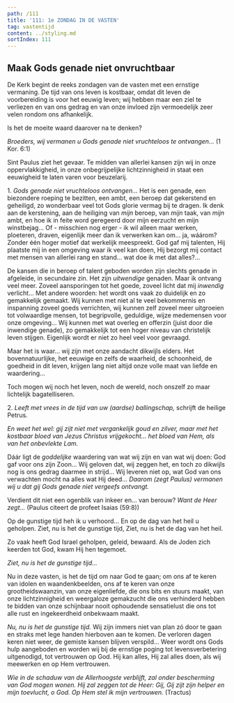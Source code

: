 ```yaml
---
path: /111
title: '111: 1e ZONDAG IN DE VASTEN'
tag: vastentijd
content: ../styling.md
sortIndex: 111
---
```



## Maak Gods genade niet onvruchtbaar

De Kerk begint de reeks zondagen van de vasten met een ernstige vermaning. De tijd van ons leven is kostbaar, omdat dit leven de voorbereiding is voor het eeuwig leven; wij hebben maar een ziel te verliezen en van ons gedrag en van onze invloed zijn vermoedelijk zeer velen rondom ons afhankelijk.

Is het de moeite waard daarover na te denken?

_Broeders, wij vermanen u Gods genade niet vruchteloos te ontvangen..._ (1 Kor. 6:1)

Sint Paulus ziet het gevaar. Te midden van allerlei kansen zijn wij in onze oppervlakkigheid, in onze onbegrijpelijke lichtzinnigheid in staat een eeuwigheid te laten varen voor beuzelarij.

1\. _Gods genade niet vruchteloos ontvangen..._ Het is een genade, een biezondere roeping te bezitten, een ambt, een beroep dat gekerstend en geheiligd, zo wonderbaar veel tot Gods glorie vermag bij te dragen. Ik denk aan de kerstening, aan de heiliging van _mijn_ beroep, van _mijn_ taak, van _mijn_ ambt, en hoe ik in feite word geregeerd door mijn eerzucht en mijn winstbejag... Of - misschien nog erger - ik wil alleen maar werken, ploeteren, draven, eigenlijk meer dan ik verwerken kan om... ja, wáárom? Zonder één hoger motief dat werkelijk meespreekt. God gaf mij talenten, Hij plaatste mij in een omgeving waar ik veel kan doen, Hij bezorgt mij contact met mensen van allerlei rang en stand... wat doe ik met dat alles?...

De kansen die in beroep of talent geboden worden zijn slechts genade in afgeleide, in secundaire zin. Het zijn _uitwendige_ genaden. Maar ik ontvang veel meer. Zoveel aansporingen tot het goede, zoveel licht dat mij _inwendig_ verlicht... Met andere woorden: het wordt ons vaak zo duidelijk en zo gemakkelijk gemaakt. Wij kunnen met niet al te veel bekommernis en inspanning zoveel goeds verrichten, wij kunnen zelf zoveel meer uitgroeien tot volwaardige mensen, tot begripvolle, geduldige, wijze medemensen voor onze omgeving... Wij kunnen met wat overleg en offerzin (juist door die inwendige genade), zo gemakkelijk tot een hoger niveau van christelijk leven stijgen. Eigenlijk wordt er niet zo heel veel voor gevraagd.

Maar het is waar... wij zijn met onze aandacht dikwijls elders. Het bovennatuurlijke, het eeuwige en zelfs de waarheid, de schoonheid, de goedheid in dit leven, krijgen lang niet altijd onze volle maat van liefde en waardering...

Toch mogen wij noch het leven, noch de wereld, noch onszelf zo maar lichtelijk bagatelliseren.

2\. _Leeft met vrees in de tijd van uw (aardse) ballingschap,_ schrijft de heilige Petrus.

_En weet het wel: gij zijt niet met vergankelijk goud en zilver, maar met het kostbaar bloed van Jezus Christus vrijgekocht... het bloed van Hem, als van het onbevlekte Lam._

Dáár ligt de _goddelijke_ waardering van wat wij zijn en van wat wij doen: God gaf voor ons zijn Zoon... Wij geloven dat, wij zeggen het, en toch zo dikwijls nog is ons gedrag daarmee in strijd... Wij leveren niet op, wat God van ons verwachten mocht na alles wat Hij deed... _Daarom (zegt Paulus) vermanen wij u dat gij Gods genade niet vergeefs ontvangt._

Verdient dit niet een ogenblik van inkeer en... van berouw? _Want de Heer zegt..._ (Paulus citeert de profeet Isaias (59:8))

<CenteredText italic>

Op de gunstige tijd heh ik u verhoord...
En op de dag van het heil u geholpen.
Ziet, nu is het de gunstige tijd,
Ziet, nu is het de dag van het heil.
</CenteredText>

Zo vaak heeft God Israel geholpen, geleid, bewaard. Als de Joden zich keerden tot God, kwam Hij hen tegemoet.

_Ziet, nu is het de gunstige tijd..._

Nu in deze vasten, is het de tijd om naar God te gaan; om ons af te keren van idolen en waandenkbeelden, ons af te keren van onze grootheidswaanzin, van onze eigenliefde, die ons bits en stuurs maakt, van onze lichtzinnigheid en weergaloze gemakzucht die ons verhinderd hebben te bidden van onze schijnbaar nooit ophoudende sensatielust die ons tot alle rust en ingekeerdheid onbekwaam maakt.

_Nu, nu is het de gunstige tijd._ Wij zijn immers niet van plan zó door te gaan en straks met lege handen hierboven aan te komen. De verloren dagen keren niet weer, de gemiste kansen blijven verspild... Weer wordt ons Gods hulp aangeboden en worden wij bij de ernstige poging tot levensverbetering uitgenodigd, tot vertrouwen op God. Hij kan alles, Hij zal alles doen, als wij meewerken en op Hem vertrouwen.

_Wie in de schaduw van de Allerhoogste verblijft, zal onder bescherming van God mogen wonen. Hij zal zeggen tot de Heer: Gij, Gij zijt zijn helper en mijn toevlucht, o God. Op Hem stel ik mijn vertrouwen._ (Tractus)
